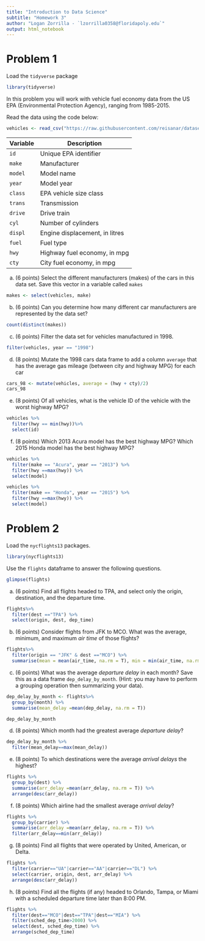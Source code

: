 ---
title: "Introduction to Data Science"
subtitle: "Homework 3"
author: "Logan Zorrilla - `lzorrilla0358@floridapoly.edu`"
output: html_notebook
---



# Problem 1 

Load the `tidyverse` package

```{r, message=FALSE, warning=FALSE}
library(tidyverse)
```

In this problem you will work with vehicle fuel economy data from the US EPA (Environmental Protection Agency), ranging from 1985-2015. 

Read the data using the code below:

```{r, message=FALSE, warning=FALSE}
vehicles <- read_csv("https://raw.githubusercontent.com/reisanar/datasets/master/vehicles.csv")
```

   Variable  | Description
-------------|-----------------------------------------
`id`         | Unique EPA identifier
`make`       | Manufacturer
`model`      | Model name
`year`       | Model year
`class`      | EPA vehicle size class
`trans`      | Transmission
`drive`      | Drive train
`cyl`        | Number of cylinders
`displ`      | Engine displacement, in litres
`fuel`       | Fuel type
`hwy`        | Highway fuel economy, in mpg
`cty`        | City fuel economy, in mpg


(a) (6 points) Select the different manufacturers (makes) of the cars in this data set. Save this vector in a variable called `makes`

```{r, message=FALSE, warning=FALSE}
makes <- select(vehicles, make)
```

(b) (6 points) Can you determine how many different car manufacturers are represented by the data set?

```{r, message=FALSE, warning=FALSE}
count(distinct(makes))
```

(c) (6 points) Filter the data set for vehicles manufactured in 1998.
```{r, message=FALSE, warning=FALSE}
filter(vehicles, year == "1998")
```
(d) (8 points) Mutate the 1998 cars data frame to add a column `average` that has the average gas mileage (between city and highway MPG) for each car
```{r, message=FALSE, warning=FALSE}
cars_98 <- mutate(vehicles, average = (hwy + cty)/2)
cars_98
```
(e) (8 points) Of all vehicles, what is the vehicle ID of the vehicle with the worst highway MPG?
```{r}
vehicles %>%
  filter(hwy == min(hwy))%>%
  select(id)
```
(f) (8 points) Which 2013 Acura model has the best highway MPG? Which 2015 Honda model has the best highway MPG?
```{r}
vehicles %>%
  filter(make == "Acura", year == "2013") %>%
  filter(hwy ==max(hwy)) %>%
  select(model)
```
```{r}
vehicles %>%
  filter(make == "Honda", year == "2015") %>%
  filter(hwy ==max(hwy)) %>%
  select(model)
```



# Problem 2

Load the `nycflights13` packages. 

```{r}
library(nycflights13)
```


Use the `flights` dataframe to answer the following questions. 
```{r}
glimpse(flights)
```

(a) (6 points) Find all flights headed to TPA, and select only the origin, destination, and the departure time.
```{r}
flights%>%
  filter(dest =="TPA") %>%
  select(origin, dest, dep_time)
```
(b) (6 points) Consider flights from JFK to MCO. What was the average, minimum, and maximum _air time_
of those flights? 
```{r}
flights%>%
  filter(origin == "JFK" & dest =="MCO") %>%
  summarise(mean = mean(air_time, na.rm = T), min = min(air_time, na.rm = T), max = max(air_time, na.rm=T))
```

(c) (6 points) What was the average _departure delay_ in each month? Save this as a data frame `dep_delay_by_month`. (Hint: you may have to perform a grouping operation then summarizing your data).
```{r}
dep_delay_by_month <- flights%>%
  group_by(month) %>%
  summarise(mean_delay =mean(dep_delay, na.rm = T))

dep_delay_by_month
```

(d) (8 points) Which month had the greatest average _departure delay_?
```{r}
dep_delay_by_month %>%
  filter(mean_delay==max(mean_delay))
```
(e) (8 points) To which destinations were the average _arrival delays_ the highest?
```{r}
flights %>%
  group_by(dest) %>%
  summarise(arr_delay =mean(arr_delay, na.rm = T)) %>%
  arrange(desc(arr_delay))
```
(f) (8 points) Which airline had the smallest average _arrival delay_?
```{r}
flights %>%
  group_by(carrier) %>%
  summarise(arr_delay =mean(arr_delay, na.rm = T)) %>%
  filter(arr_delay==min(arr_delay))
```
(g) (8 points) Find all flights that were operated by United, American, or Delta.
```{r}
flights %>%
  filter(carrier=="UA"|carrier=="AA"|carrier=="DL") %>%
  select(carrier, origin, dest, arr_delay) %>%
  arrange(desc(arr_delay))
```
(h) (8 points) Find all the flights (if any) headed to Orlando, Tampa, or Miami with a scheduled departure time later than 8:00 PM.
```{r}
flights %>%
  filter(dest=="MCO"|dest=="TPA"|dest=="MIA") %>%
  filter(sched_dep_time>2000) %>%
  select(dest, sched_dep_time) %>%
  arrange(sched_dep_time)
```



